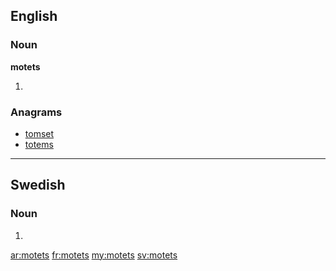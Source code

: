 ==English==

===Noun===
'''motets'''

# {{plural of|[[motet]]}}

===Anagrams===
* [[tomset#English|tomset]]
* [[totems#English|totems]]

----

==Swedish==

===Noun===
{{head|sv|noun form}}

# {{sv-noun-form-def-gen|mot}}

[[ar:motets]]
[[fr:motets]]
[[my:motets]]
[[sv:motets]]